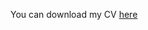 You can download my CV [here](https://drive.google.com/file/d/17XIZcXatx2Q3JP574EnHqvOAGgnHvmQS/view?usp=sharing)